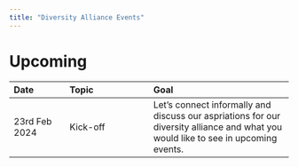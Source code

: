 ```yaml
---
title: "Diversity Alliance Events"
---
```



# Upcoming

|Date| Topic | Goal | 
|:-|:--|:----|
| 23rd Feb 2024 |Kick-off | Let's connect informally and discuss our aspriations for our diversity alliance and what you would like to see in upcoming events.|


 
